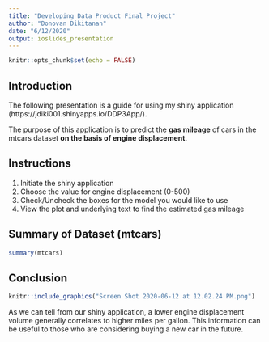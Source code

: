 ```yaml
---
title: "Developing Data Product Final Project"
author: "Donovan Dikitanan"
date: "6/12/2020"
output: ioslides_presentation
---
```



```r
knitr::opts_chunk$set(echo = FALSE)
```

## Introduction

The following presentation is a guide for using my shiny application (https://jdiki001.shinyapps.io/DDP3App/). 

The purpose of this application is to predict the **gas mileage** of cars in the mtcars dataset **on the basis of engine displacement**. 


## Instructions

1. Initiate the shiny application
2. Choose the value for engine displacement (0-500)
3. Check/Uncheck the boxes for the model you would like to use
4. View the plot and underlying text to find the estimated gas mileage

## Summary of Dataset (mtcars)

```r
summary(mtcars)
```


## Conclusion

```r
knitr::include_graphics("Screen Shot 2020-06-12 at 12.02.24 PM.png")
```

As we can tell from our shiny application, a lower engine displacement volume generally correlates to higher miles per gallon. This information can be useful to those who are considering buying a new car in the future.

